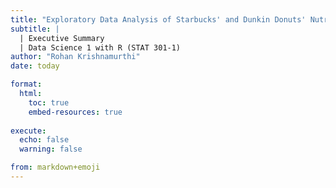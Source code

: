 ```yaml
---
title: "Exploratory Data Analysis of Starbucks' and Dunkin Donuts' Nutritional Information"
subtitle: |
  | Executive Summary 
  | Data Science 1 with R (STAT 301-1)
author: "Rohan Krishnamurthi"
date: today

format:
  html:
    toc: true
    embed-resources: true
    
execute:
  echo: false
  warning: false

from: markdown+emoji 
---
```

